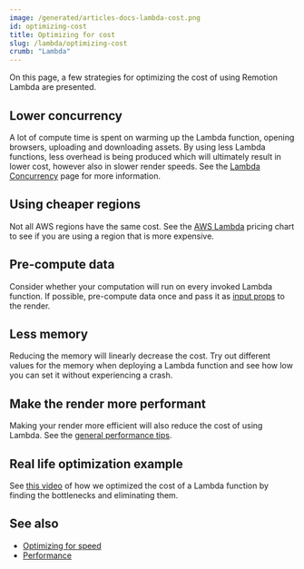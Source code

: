 ```yaml
---
image: /generated/articles-docs-lambda-cost.png
id: optimizing-cost
title: Optimizing for cost
slug: /lambda/optimizing-cost
crumb: "Lambda"
---
```


On this page, a few strategies for optimizing the cost of using Remotion Lambda are presented.

## Lower concurrency

A lot of compute time is spent on warming up the Lambda function, opening browsers, uploading and downloading assets. By using less Lambda functions, less overhead is being produced which will ultimately result in lower cost, however also in slower render speeds. See the [Lambda Concurrency](/docs/lambda/concurrency) page for more information.

## Using cheaper regions

Not all AWS regions have the same cost. See the [AWS Lambda](https://aws.amazon.com/lambda/pricing/) pricing chart to see if you are using a region that is more expensive.

## Pre-compute data

Consider whether your computation will run on every invoked Lambda function. If possible, pre-compute data once and pass it as [input props](/docs/passing-props#passing-input-props-in-the-cli) to the render.

## Less memory

Reducing the memory will linearly decrease the cost. Try out different values for the memory when deploying a Lambda function and see how low you can set it without experiencing a crash.

## Make the render more performant

Making your render more efficient will also reduce the cost of using Lambda. See the [general performance tips](/docs/performance).

## Real life optimization example

See [this video](https://www.youtube.com/watch?v=GUsjj1jsLhw) of how we optimized the cost of a Lambda function by finding the bottlenecks and eliminating them.

## See also

- [Optimizing for speed](/docs/lambda/optimizing-speed)
- [Performance](/docs/performance)

